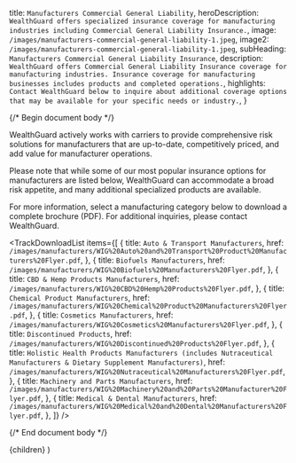 
  title: `Manufacturers Commercial General Liability`,
  heroDescription: `WealthGuard offers specialized insurance coverage for manufacturing industries including Commercial General Liability Insurance.`,
  image: `/images/manufacturers-commercial-general-liability-1.jpeg`,
  image2: `/images/manufacturers-commercial-general-liability-1.jpeg`,
  subHeading: `Manufacturers Commercial General Liability Insurance`,
  description: `WealthGuard offers Commercial General Liability Insurance coverage for manufacturing industries. Insurance coverage for manufacturing businesses includes products and completed operations.`,
  highlights: `Contact WealthGuard below to inquire about additional coverage options that may be available for your specific needs or industry.`,
}

{/* Begin document body */}

WealthGuard actively works with carriers to provide comprehensive risk solutions for manufacturers that are up-to-date, competitively priced, and add value for manufacturer operations.

Please note that while some of our most popular insurance options for manufacturers are listed below, WealthGuard can accommodate a broad risk appetite, and many additional specialized products are available.

For more information, select a manufacturing category below to download a complete brochure (PDF). For additional inquiries, please contact WealthGuard.

<TrackDownloadList
  items={[
    {
      title: `Auto & Transport Manufacturers`,
      href: `/images/manufacturers/WIG%20Auto%20and%20Transport%20Product%20Manufacturers%20Flyer.pdf`,
    },
    {
      title: `Biofuels Manufacturers`,
      href: `/images/manufacturers/WIG%20Biofuels%20Manufacturers%20Flyer.pdf`,
    },
    {
      title: `CBD & Hemp Products Manufacturers`,
      href: `/images/manufacturers/WIG%20CBD%20Hemp%20Products%20Flyer.pdf`,
    },
    {
      title: `Chemical Product Manufacturers`,
      href: `/images/manufacturers/WIG%20Chemical%20Product%20Manufacturers%20Flyer.pdf`,
    },
    {
      title: `Cosmetics Manufacturers`,
      href: `/images/manufacturers/WIG%20Cosmetics%20Manufacturers%20Flyer.pdf`,
    },
    {
      title: `Discontinued Products`,
      href: `/images/manufacturers/WIG%20Discontinued%20Products%20Flyer.pdf`,
    },
    {
      title: `Holistic Health Products Manufacturers (includes Nutraceutical Manufacturers & Dietary Supplement Manufacturers)`,
      href: `/images/manufacturers/WIG%20Nutraceutical%20Manufacturers%20Flyer.pdf`,
    },
    {
      title: `Machinery and Parts Manufacturers`,
      href: `/images/manufacturers/WIG%20Machinery%20and%20Parts%20Manufacturer%20Flyer.pdf`,
    },
    {
      title: `Medical & Dental Manufacturers`,
      href: `/images/manufacturers/WIG%20Medical%20and%20Dental%20Manufacturers%20Flyer.pdf`,
    },
  ]}
/>

{/* End document body */}

  <SolutionTemplate meta={meta}>{children}</SolutionTemplate>
)
